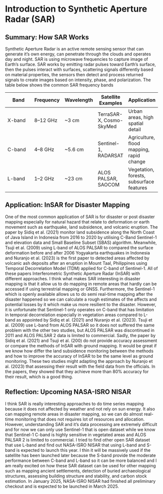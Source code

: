 # Introduction to Synthetic Aperture Radar (SAR)

## Summary: How SAR Works

Synthetic Aperture Radar is an active remote sensing sensor that can generate it's own energy, can penetrate through the clouds and operates day and night. SAR is using microwave frequencies to capture image of Earth's surface. SAR works by emitting radar pulses toward Earth's surface, then the pulses interact with surfaces, scattering signals differently based on material properties, the sensors then detect and process returned signals to create images based on intensity, phase, and polarization. The table below shows the common SAR frequency bands

| Band | Frequency | Wavelength | Satellite Examples | Application |
|---------------|---------------|---------------|---------------|---------------|
| X-band | 8–12 GHz | \~3 cm | TerraSAR-X, Cosmo-SkyMed | Urban areas, high spatial detail |
| C-band | 4–8 GHz | \~5.6 cm | Sentinel-1, RADARSAT | Agriculture, flood mapping, rapid change |
| L-band | 1–2 GHz | \~23 cm | ALOS PALSAR, SAOCOM | Vegetation, forests, subsurface features |

## Application: InSAR for Disaster Mapping

One of the most common application of SAR is for disaster or post disaster mapping especially for natural hazard that relate to deformation or earth movement such as earthquake, land subsidence, and volcanic eruption. The paper by Sidiq et al. (2021) monitor land subsidence along the North Coast of Java Island in Indonesia from 2016 to 2020 by utilising C-Band Sentinel-1 and elevation data and Small Baseline Subset (SBAS) algorithm. Meanwhile, Tsuji et al. (2009) using L-band of ALOS PALSAR to compared the surface deformation before and after 2006 Yogyakarta earthquakes in Indonesia and Nuranjo et al. (2023) is the first paper to detected areas affected by volcanic ash deposits after an eruption in Mount Taal, Philippines using Temporal Decorrelation Model (TDM) applied for C-band of Sentinel-1. All of these papers Interferometric Synthetic Aperture Radar (InSAR) with different approaches. I think what makes SAR interesting in disaster mapping is that it allow us to do mapping in remote areas that hardly can be accessed if using terrestrial mapping or GNSS. Furthermore, the Sentinel-1 which is openly available allows us to do semi real-time mapping after the disaster happened so we can calculate a rough estimates of the affects and potential losses by it which make us more resilient to the disaster. However, it is unfortunate that Sentinel-1 only operates on C-band that has limitation in temporal decorrelation especially in vegetation areas compared to L-band as appointed by Sidiq et al. (2021) and Nuranjo et al. (2023). Tsuji et al. (2009) use L-band from ALOS PALSAR so it does not suffered the same problem with the other two studies, but ALOS PALSAR was discontinued in 2011 and ALOS PALSAR 2 data is limited to commercial. Sadly, the paper by Sidiq et al. (2021) and Tsuji et al. (200) do not provide accuracy assessment or compare the methods of InSAR with ground mapping. It would be great if we know how differ the land subsidence monitoring between the methods and how to improve the accuracy of InSAR to be the same level as ground monitoring. These two studies might adapting the approach by Nuranjo et al. (2023) that assessing their result with the field data from the officials. In the papers, they showed that they achieve more than 80% accuracy for their result, which is a good thing.

## Reflection: Upcoming NASA-ISRO NISAR

I think SAR is really interesting approaches to do time series mapping because it does not affected by weather and not rely on sun energy. It also can mapping remote areas in disaster mapping, so we can do almost real-time monitoring that does not requires lot of resources and allocation. However, understanding SAR and it's data processing are extremely difficult and for now we can only use Sentinel-1 that is open dataset while we know that Sentinel-1 C-band is highly sensitive in vegetated areas and ALOS PALSAR 2 is limited to commercial. I tried to find other open SAR dataset that use L-band and find out NASA-ISRO NISAR that using L-band and S-band is expected to launch this year. I thin it will be massively used if the satellite has been launched later because the S-band provide the moderate performance between C-band and L-band so it can be more balanced and I am really excited on how these SAR dataset can be used for other mapping such as mapping ancient settlements, detection of buried archaeological structures, assessing building structure and stability, and carbon stock estimation. In January 2025, NASA-ISRO NISAR had finished all preliminary checkout and is expected to be launched in March 2025.
